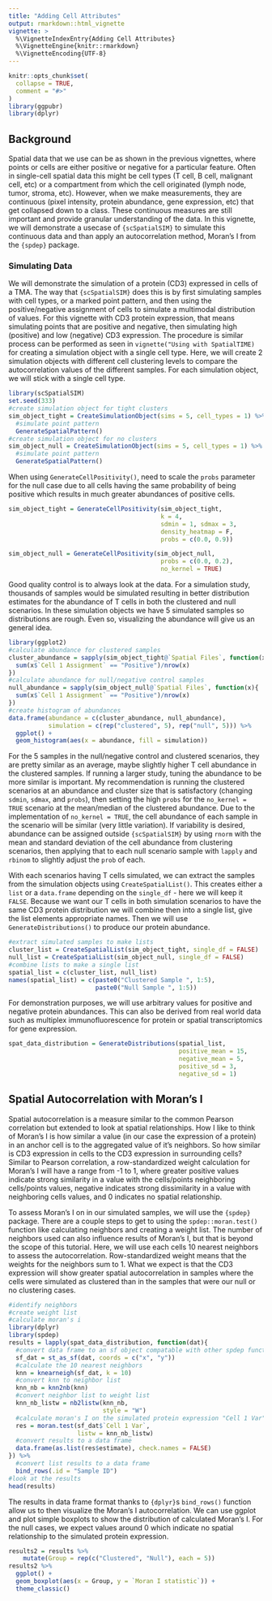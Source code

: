 ```yaml
---
title: "Adding Cell Attributes"
output: rmarkdown::html_vignette
vignette: >
  %\VignetteIndexEntry{Adding Cell Attributes}
  %\VignetteEngine{knitr::rmarkdown}
  %\VignetteEncoding{UTF-8}
---
```


```r
knitr::opts_chunk$set(
  collapse = TRUE,
  comment = "#>"
)
library(ggpubr)
library(dplyr)
```

## Background

Spatial data that we use can be as shown in the previous vignettes, where points or cells are either positive or negative for a particular feature. Often in single-cell spatial data this might be cell types (T cell, B cell, malignant cell, etc) or a compartment from which the cell originated (lymph node, tumor, stroma, etc). However, when we make measurements, they are continuous (pixel intensity, protein abundance, gene expression, etc) that get collapsed down to a class. These continuous measures are still important and provide granular understanding of the data. In this vignette, we will demonstrate a usecase of `{scSpatialSIM}` to simulate this continuous data and than apply an autocorrelation method, Moran's I from the `{spdep}` package.

### Simulating Data

We will demonstrate the simulation of a protein (CD3) expressed in cells of a TMA. The way that `{scSpatialSIM}` does this is by first simulating samples with cell types, or a marked point pattern, and then using the positive/negative assignment of cells to simulate a multimodal distribution of values. For this vignette with CD3 protein expression, that means simulating points that are positive and negative, then simulating high (positive) and low (negative) CD3 expression. The procedure is similar process can be performed as seen in `vignette("Using with SpatialTIME)` for creating a simulation object with a single cell type. Here, we will create 2 simulation objects with different cell clustering levels to compare the autocorrelation values of the different samples. For each simulation object, we will stick with a single cell type.

```r
library(scSpatialSIM)
set.seed(333)
#create simulation object for tight clusters
sim_object_tight = CreateSimulationObject(sims = 5, cell_types = 1) %>%
  #simulate point pattern
  GenerateSpatialPattern()
#create simulation object for no clusters
sim_object_null = CreateSimulationObject(sims = 5, cell_types = 1) %>%
  #simulate point pattern
  GenerateSpatialPattern()
```

When using `GenerateCellPositivity()`, need to scale the `probs` parameter for the null case due to all cells having the same probability of being positive which results in much greater abundances of positive cells.

```r
sim_object_tight = GenerateCellPositivity(sim_object_tight, 
                                          k = 4,
                                          sdmin = 1, sdmax = 3,
                                          density_heatmap = F,
                                          probs = c(0.0, 0.9))

sim_object_null = GenerateCellPositivity(sim_object_null, 
                                          probs = c(0.0, 0.2),
                                          no_kernel = TRUE)
```

Good quality control is to always look at the data. For a simulation study, thousands of samples would be simulated resulting in better distribution estimates for the abundance of T cells in both the clustered and null scenarios. In these simulation objects we have 5 simulated samples so distributions are rough. Even so, visualizing the abundance will give us an general idea.

```r
library(ggplot2)
#calculate abundance for clustered samples
cluster_abundance = sapply(sim_object_tight@`Spatial Files`, function(x){
  sum(x$`Cell 1 Assignment` == "Positive")/nrow(x)
})
#calculate abundance for null/negative control samples
null_abundance = sapply(sim_object_null@`Spatial Files`, function(x){
  sum(x$`Cell 1 Assignment` == "Positive")/nrow(x)
})
#create histogram of abundances
data.frame(abundance = c(cluster_abundance, null_abundance),
           simulation = c(rep("clustered", 5), rep("null", 5))) %>%
  ggplot() + 
  geom_histogram(aes(x = abundance, fill = simulation))
```

For the 5 samples in the null/negative control and clustered scenarios, they are pretty similar as an average, maybe slightly higher T cell abundance in the clustered samples. If running a larger study, tuning the abundance to be more similar is important. My recommendation is running the clustered scenarios at an abundance and cluster size that is satisfactory (changing `sdmin`, `sdmax`, and `probs`), then setting the high `probs` for the `no_kernel = TRUE` scenario at the mean/median of the clustered abundance. Due to the implementation of `no_kernel = TRUE`, the cell abundance of each sample in the scenario will be similar (very little variation). If variability is desired, abundance can be assigned outside `{scSpatialSIM}` by using `rnorm` with the mean and standard deviation of the cell abundance from clustering scenarios, then applying that to each null scenario sample with `lapply` and `rbinom` to slightly adjust the `prob` of each.

With each scenarios having T cells simulated, we can extract the samples from the simulation objects using `CreateSpatialList()`. This creates either a `list` or a `data.frame` depending on the `single_df` - here we will keep it `FALSE`. Because we want our T cells in both simulation scenarios to have the same CD3 protein distribution we will combine then into a single list, give the list elements appropriate names. Then we will use `GenerateDistributions()` to produce our protein abundance. 

```r
#extract simulated samples to make lists
cluster_list = CreateSpatialList(sim_object_tight, single_df = FALSE)
null_list = CreateSpatialList(sim_object_null, single_df = FALSE)
#combine lists to make a single list
spatial_list = c(cluster_list, null_list)
names(spatial_list) = c(paste0("Clustered Sample ", 1:5),
                        paste0("Null Sample ", 1:5))
```

For demonstration purposes, we will use arbitrary values for positive and negative protein abundances. This can also be derived from real world data such as multiplex immunofluorescence for protein or spatial transcriptomics for gene expression. 

```r
spat_data_distribution = GenerateDistributions(spatial_list, 
                                               positive_mean = 15,
                                               negative_mean = 5,
                                               positive_sd = 3,
                                               negative_sd = 1)
```

## Spatial Autocorrelation with Moran's I

Spatial autocorrelation is a measure similar to the common Pearson correlation but extended to look at spatial relationships. How I like to think of Moran's I is how similar a value (in our case the expression of a protein) in an anchor cell is to the aggregated value of it's neighbors. So how similar is CD3 expression in cells to the CD3 expression in surrounding cells? Similar to Pearson correlation, a row-standardized weight calculation for Moran's I will have a range from -1 to 1, where greater positive values indicate strong similarity in a value with the cells/points neighboring cells/points values, negative indicates strong dissimilarity in a value with neighboring cells values, and 0 indicates no spatial relationship.

To assess Moran's I on in our simulated samples, we will use the `{spdep}` package. There are a couple steps to get to using the `spdep::moran.test()` function like calculating neighbors and creating a weight list. The number of neighbors used can also influence results of Moran's I, but that is beyond the scope of this tutorial. Here, we will use each cells 10 nearest neighbors to assess the autocorrelation. Row-standardized weight means that the weights for the neighbors sum to 1. What we expect is that the CD3 expression will show greater spatial autocorrelation in samples where the cells were simulated as clustered than in the samples that were our null or no clustering cases.


```r
#identify neighbors
#create weight list
#calculate moran's i
library(dplyr)
library(spdep)
results = lapply(spat_data_distribution, function(dat){
  #convert data frame to an sf object compatable with other spdep functions
  sf_dat = st_as_sf(dat, coords = c("x", "y"))
  #calculate the 10 nearest neighbors
  knn = knearneigh(sf_dat, k = 10)
  #convert knn to neighbor list
  knn_nb = knn2nb(knn)
  #convert neighbor list to weight list
  knn_nb_listw = nb2listw(knn_nb,
                          style = "W")
  #calculate moran's I on the simulated protein expression "Cell 1 Var"
  res = moran.test(sf_dat$`Cell 1 Var`,
                   listw = knn_nb_listw)
  #convert results to a data frame
  data.frame(as.list(res$estimate), check.names = FALSE)
}) %>%
  #convert list results to a data frame
  bind_rows(.id = "Sample ID")
#look at the results
head(results)
```

The results in data frame format thanks to `{dplyr}`s `bind_rows()` function allow us to then visualize the Moran's I autocorrelation. We can use ggplot and plot simple boxplots to show the distribution of calculated Moran's I. For the null cases, we expect values around 0 which indicate no spatial relationship to the simulated protein expression.

```r
results2 = results %>%
    mutate(Group = rep(c("Clustered", "Null"), each = 5))
results2 %>%
  ggplot() +
  geom_boxplot(aes(x = Group, y = `Moran I statistic`)) +
  theme_classic()
```


